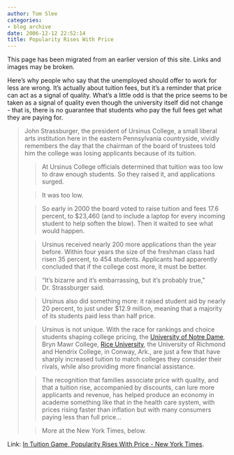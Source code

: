 ```yaml
---
author: Tom Slee
categories:
- blog archive
date: 2006-12-12 22:52:14
title: Popularity Rises With Price
---
```


::: {.callout-note}

This page has been migrated from an earlier version of this site. 
Links and images may be broken.

:::



				

Here's why people who say that the unemployed should offer to work for less are wrong. It's actually about tuition fees, but it's a reminder that price can act as a signal of quality. What's a little odd is that the price seems to be taken as a signal of quality even though the university itself did not change - that is, there is no guarantee that students who pay the full fees get what they are paying for.

<blockquote>John Strassburger, the president of Ursinus College, a small liberal
arts institution here in the eastern Pennsylvania countryside, vividly
remembers the day that the chairman of the board of trustees told him
the college was losing applicants because of its tuition.

> 
> 

> 
> 

> 
> [ ](http://www.nytimes.com/2006/12/12/education/12tuition.html?em&ex=1166072400&en=6785ef55f841945b&ei=5087%0A#secondParagraph)
> 
> At Ursinus College officials determined that tuition was too low to
draw enough students. So they raised it, and applications surged. 
> 
> 

> 
> 

> 
> It was too low.
> 
> 

> 
> So
early in 2000 the board voted to raise tuition and fees 17.6 percent,
to $23,460 (and to include a laptop for every incoming student to help
soften the blow). Then it waited to see what would happen.
> 
> 

> 
> Ursinus
received nearly 200 more applications than the year before. Within four
years the size of the freshman class had risen 35 percent, to 454
students. Applicants had apparently concluded that if the college cost
more, it must be better.
> 
> 

> 
> “It’s bizarre and it’s embarrassing, but it’s probably true,” Dr. Strassburger said. 
> 
> 

> 
> Ursinus
also did something more: it raised student aid by nearly 20 percent, to
just under $12.9 million, meaning that a majority of its students paid
less than half price.
> 
> 

> 
> Ursinus is not unique. With the race for rankings and choice students shaping college pricing, the [University of Notre Dame](http://topics.nytimes.com/top/reference/timestopics/organizations/u/university_of_notre_dame/index.html?inline=nyt-org), Bryn Mawr College, [Rice University](http://topics.nytimes.com/top/reference/timestopics/organizations/r/rice_university/index.html?inline=nyt-org),
the University of Richmond and Hendrix College, in Conway, Ark., are
just a few that have sharply increased tuition to match colleges they
consider their rivals, while also providing more financial assistance.
> 
> 

> 
> The
recognition that families associate price with quality, and that a
tuition rise, accompanied by discounts, can lure more applicants and
revenue, has helped produce an economy in academe something like that
in the health care system, with prices rising faster than inflation but
with many consumers paying less than full price...
> 
> 

> 
> More at the New York Times, below.
> 
> </blockquote>

Link: [In Tuition Game, Popularity Rises With Price - New York Times](http://www.nytimes.com/2006/12/12/education/12tuition.html?em&ex=1166072400&en=6785ef55f841945b&ei=5087%0A).


		
